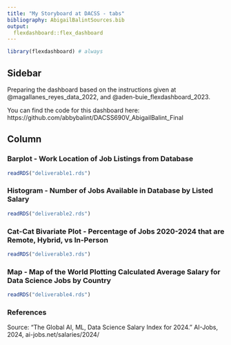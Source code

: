 ```yaml
---
title: "My Storyboard at DACSS - tabs"
bibliography: AbigailBalintSources.bib
output: 
  flexdashboard::flex_dashboard
---
```


```r
library(flexdashboard) # always
```

## Sidebar {.sidebar}


Preparing the dashboard based on the instructions given at @magallanes_reyes_data_2022, and @aden-buie_flexdashboard_2023.

You can find the code for this dashboard here: https://github.com/abbybalint/DACSS690V_AbigailBalint_Final

## Column {.tabset .tabset-fade}


### Barplot - Work Location of Job Listings from Database

```r
readRDS("deliverable1.rds")
```


### Histogram - Number of Jobs Available in Database by Listed Salary

```r
readRDS("deliverable2.rds")
```

### Cat-Cat Bivariate Plot - Percentage of Jobs 2020-2024 that are Remote, Hybrid, vs In-Person

```r
readRDS("deliverable3.rds")
```


### Map - Map of the World Plotting Calculated Average Salary for Data Science Jobs by Country

```r
readRDS("deliverable4.rds")
```


### References 
Source: “The Global AI, ML, Data Science Salary Index for 2024.” AI-Jobs, 2024, ai-jobs.net/salaries/2024/